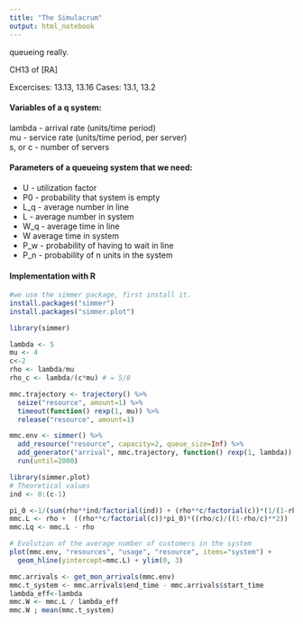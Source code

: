 ```yaml
---
title: "The Simulacrum"
output: html_notebook
---
```




queueing really.

CH13 of [RA]

Excercises: 13.13, 13.16
Cases: 13.1, 13.2

<h4>Variables of a q system:</h4>

lambda - arrival rate (units/time period) <br>
mu - service rate (units/time period, per server) <br>
s, or c - number of servers<br>



<h4>Parameters of a queueing system that we need:</h4>
<ul>
<li>U - utilization factor</li>
<li>P0 - probability that system is empty</li>
<li>L_q - average number in line</li>
<li>L - average number in system</li>
<li>W_q - average time in line</li>
<li>W average time in system</li>
<li>P_w - probability of having to wait in line</li>
<li>P_n - probability of n units in the system</li>
</ul>

<h4> Implementation with R </h4>

```r
#we use the simmer package, first install it.
install.packages("simmer")
install.packages("simmer.plot")
```



```r

library(simmer)

lambda <- 5
mu <- 4
c<-2
rho <- lambda/mu
rho_c <- lambda/(c*mu) # = 5/8

mmc.trajectory <- trajectory() %>%
  seize("resource", amount=1) %>%
  timeout(function() rexp(1, mu)) %>%
  release("resource", amount=1)

mmc.env <- simmer() %>%
  add_resource("resource", capacity=2, queue_size=Inf) %>%
  add_generator("arrival", mmc.trajectory, function() rexp(1, lambda)) %>% 
  run(until=2000)

```



```r
library(simmer.plot)
# Theoretical values
ind <- 0:(c-1)

pi_0 <-1/(sum(rho**ind/factorial(ind)) + (rho**c/factorial(c))*(1/(1-rho/c)))
mmc.L <- rho +  ((rho**c/factorial(c))*pi_0)*((rho/c)/((1-rho/c)**2))
mmc.Lq <- mmc.L - rho

# Evolution of the average number of customers in the system
plot(mmc.env, "resources", "usage", "resource", items="system") +
  geom_hline(yintercept=mmc.L) + ylim(0, 3)
```

```r
mmc.arrivals <- get_mon_arrivals(mmc.env)
mmc.t_system <- mmc.arrivals$end_time - mmc.arrivals$start_time
lambda_eff<-lambda
mmc.W <- mmc.L / lambda_eff
mmc.W ; mean(mmc.t_system)

```

